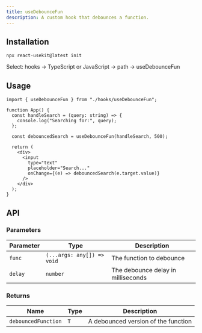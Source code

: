 ```yaml
---
title: useDebounceFun
description: A custom hook that debounces a function.
---
```



## Installation
```tsx
npx react-usekit@latest init
```
<Callout type="info">
  Select: hooks → TypeScript or JavaScript → path -> useDebounceFun
</Callout>

## Usage

```tsx
import { useDebounceFun } from "./hooks/useDebounceFun";

function App() {
  const handleSearch = (query: string) => {
    console.log("Searching for:", query);
  };

  const debouncedSearch = useDebounceFun(handleSearch, 500);

  return (
    <div>
      <input
        type="text"
        placeholder="Search..."
        onChange={(e) => debouncedSearch(e.target.value)}
      />
    </div>
  );
}
```

## API

### Parameters

| Parameter | Type                       | Description                        |
| --------- | -------------------------- | ---------------------------------- |
| `func`    | `(...args: any[]) => void` | The function to debounce           |
| `delay`   | `number`                   | The debounce delay in milliseconds |

### Returns

| Name                | Type | Description                         |
| ------------------- | ---- | ----------------------------------- |
| `debouncedFunction` | `T`  | A debounced version of the function |
